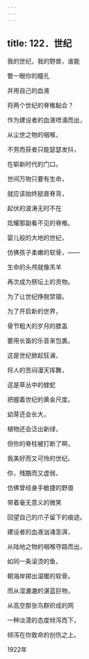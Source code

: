 ```yaml
---
---
---
```

title: 122．世纪
---




我的世纪，我的野兽，谁能

瞥一眼你的瞳孔

并用自己的血液

将两个世纪的脊椎黏合？

作为建设者的血液喷涌而出，

从尘世之物的咽喉，

不劳而获者只能瑟瑟发抖，

在崭新时代的门口。

世间万物只要有生命，

就应该始终挺直脊背，

起伏的波涛无时不在

炫耀那副看不见的脊椎。

婴儿般的大地的世纪，

仿佛孩子柔嫩的软骨，——

生命的头颅就像羔羊

再次成为祭坛上的贡物。

为了让世纪挣脱禁锢，

为了开启新的世界，

骨节粗大的岁月的膝盖

要用长笛的乐音来包裹。

这是世纪掀起狂澜，

将人的苦闷漫天挥舞，

这是草丛中的蝰蛇

把握着世纪的黄金尺度。

幼芽还会长大，

植物还会泛出新绿，

但你的脊柱被打断了啊，

我美好而又可怜的世纪。

你，残酷而又虚弱，

仿佛曾经身手敏捷的野兽

带着毫无意义的微笑

回望自己的爪子留下的痕迹。

建设者的血液汹涌澎湃，

从陆地之物的咽喉夺路而出，

如同一条滚烫的鱼，

朝海岸掷出温暖的软骨。

而从湿漉漉的湛蓝巨物，

从高空那张鸟群织成的网

一种淡漠的态度倾泻而下，

倾泻在你致命的创伤之上。

1922年